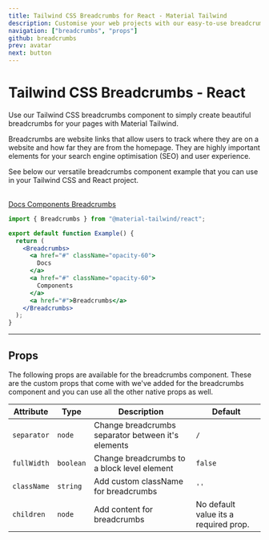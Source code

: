 ```yaml
---
title: Tailwind CSS Breadcrumbs for React - Material Tailwind
description: Customise your web projects with our easy-to-use breadcrumbs component for Tailwind CSS and React using Material Design guidelines.
navigation: ["breadcrumbs", "props"]
github: breadcrumbs
prev: avatar
next: button
---
```


# Tailwind CSS Breadcrumbs - React

Use our Tailwind CSS breadcrumbs component to simply create beautiful breadcrumbs for your pages with Material Tailwind.

Breadcrumbs are website links that allow users to track where they are on a website and how far they are from the homepage. They are highly important elements for your search engine optimisation (SEO) and user experience.

See below our versatile breadcrumbs component example that you can use in your Tailwind CSS and React project.

<br />

<ComponentCard id="breadcrumbs">
  <Breadcrumbs>
    <a href="#" className="opacity-60">
      <span>Docs</span>
    </a>
    <a href="#" className="opacity-60">
      <span>Components</span>
    </a>
    <a href="#">Breadcrumbs</a>
  </Breadcrumbs>
</ComponentCard>

```jsx showLineNumbers {1, 5-13}
import { Breadcrumbs } from "@material-tailwind/react";

export default function Example() {
  return (
    <Breadcrumbs>
      <a href="#" className="opacity-60">
        Docs
      </a>
      <a href="#" className="opacity-60">
        Components
      </a>
      <a href="#">Breadcrumbs</a>
    </Breadcrumbs>
  );
}
```

---

## Props

<span id="props" className="scroll-mt-48" />
The following props are available for the breadcrumbs component. These are the custom props that come
with we've added for the breadcrumbs component and you can use all the other native props as well.

| Attribute   | Type                       | Description                                        | Default                               |
| ----------- | -------------------------- | -------------------------------------------------- | ------------------------------------- |
| `separator` | <Code small>node</Code>    | Change breadcrumbs separator between it's elements | <Code small>/</Code>                  |
| `fullWidth` | <Code small>boolean</Code> | Change breadcrumbs to a block level element        | <Code small>false</Code>              |
| `className` | <Code small>string</Code>  | Add custom className for breadcrumbs               | `''`                                  |
| `children`  | <Code small>node</Code>    | Add content for breadcrumbs                        | No default value its a required prop. |
